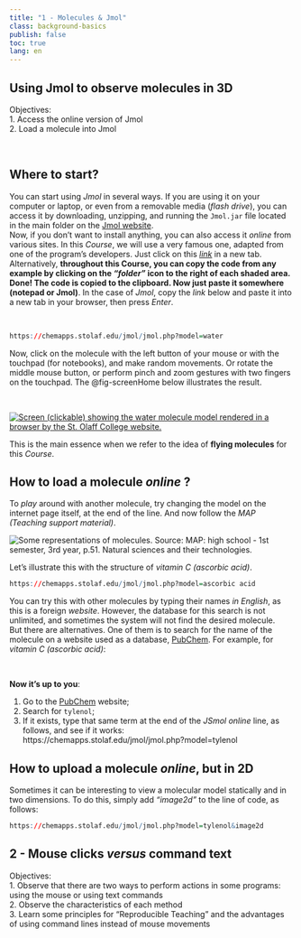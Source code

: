 ```yaml
---
title: "1 - Molecules & Jmol"
class: background-basics
publish: false
toc: true
lang: en
---
```


## Using Jmol to observe molecules in 3D

<div class="reminder-objetivos">

Objectives:\
1. Access the online version of Jmol\
2. Load a molecule into Jmol\

</div>
\

## Where to start?

| You can start using *Jmol* in several ways. If you are using it on your computer or laptop, or even from a removable media (*flash drive*), you can access it by downloading, unzipping, and running the `Jmol.jar` file located in the main folder on the [Jmol website](https://jmol.sourceforge.net/).

| Now, if you don't want to install anything, you can also access it *online* from various sites. In this *Course*, we will use a very famous one, adapted from one of the program's developers. Just click on this [*link*](https://chemapps.stolaf.edu/jmol/jmol.php?model=water) in a new tab.


| Alternatively, **throughout this Course, you can copy the code from any example by clicking on the *"folder"* icon to the right of each shaded area. Done! The code is copied to the clipboard. Now just paste it somewhere (notepad or Jmol)**. In the case of *Jmol*, copy the *link* below and paste it into a new tab in your browser, then press *Enter*.

<br /> <!-- new line; also to use only " \ " -->


```r
https://chemapps.stolaf.edu/jmol/jmol.php?model=water
```


| Now, click on the molecule with the left button of your mouse or with the touchpad (for notebooks), and make random movements. Or rotate the middle mouse button, or perform pinch and zoom gestures with two fingers on the touchpad. The @fig-screenHome below illustrates the result.

<br />

[![Screen (clickable) showing the water molecule model rendered in a browser by the St. Olaff College website.](screenHome.png){#fig-screenHome}](https://chemapps.stolaf.edu/jmol/jmol.php?model=water)

| This is the main essence when we refer to the idea of **flying molecules** for this *Course*.


<!-- NOTE: The applet works with Jmol commands even when you are OFFLINE !! -->

## How to load a molecule *online* ?

| To *play* around with another molecule, try changing the model on the internet page itself, at the end of the line. And now follow the *MAP (Teaching support material)*.


![Some representations of molecules. Source: MAP: high school - 1st semester, 3rd year, p.51. Natural sciences and their technologies.](vitC_mapa.png)
\

| Let's illustrate this with the structure of *vitamin C (ascorbic acid)*.


```r
https://chemapps.stolaf.edu/jmol/jmol.php?model=ascorbic acid
```

| You can try this with other molecules by typing their names *in English*, as this is a foreign *website*. However, the database for this search is not unlimited, and sometimes the system will not find the desired molecule.

| But there are alternatives. One of them is to search for the name of the molecule on a website used as a database, [PubChem](https://pubchem.ncbi.nlm.nih.gov/). For example, for *vitamin C (ascorbic acid)*:
\



<div class="reminder-markdown">

**Now it's up to you**:

1. Go to the [PubChem](https://pubchem.ncbi.nlm.nih.gov/) website;
2. Search for `tylenol`;
3. If it exists, type that same term at the end of the *JSmol online* line, as follows, and see if it works:
\
https://chemapps.stolaf.edu/jmol/jmol.php?model=tylenol

</p>
</div>


## How to upload a molecule *online*, but in 2D

| Sometimes it can be interesting to view a molecular model statically and in two dimensions. To do this, simply add *"image2d"* to the line of code, as follows:

```r
https://chemapps.stolaf.edu/jmol/jmol.php?model=tylenol&image2d
```

## 2 - Mouse clicks *versus* command text

<div class="reminder-objectives">

Objectives:\
1. Observe that there are two ways to perform actions in some programs: using the mouse or using text commands\
2. Observe the characteristics of each method\
3. Learn some principles for "Reproducible Teaching" and the advantages of using command lines instead of mouse movements\
</div>




